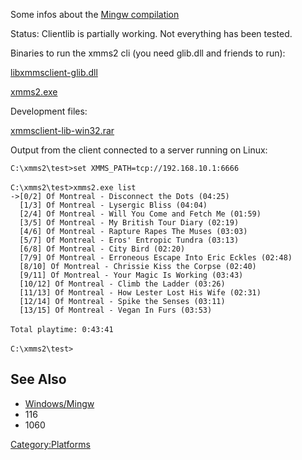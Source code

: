 Some infos about the [[Windows/Mingw|Mingw compilation]]

Status:
Clientlib is partially working. Not everything has been tested. 

Binaries to run the xmms2 cli (you need glib.dll and friends to run):

[http://exodus.xmms.se/~nano/libxmmsclient-glib.dll libxmmsclient-glib.dll]

[http://exodus.xmms.se/~nano/xmms2.exe xmms2.exe]


Development files:

[http://exodus.xmms.se/~nano/xmmsclient-libs-win32.rar xmmsclient-lib-win32.rar]



Output from the client connected to a server running on Linux:

 C:\xmms2\test>set XMMS_PATH=tcp://192.168.10.1:6666
 
 C:\xmms2\test>xmms2.exe list
 ->[0/2] Of Montreal - Disconnect the Dots (04:25)
   [1/3] Of Montreal - Lysergic Bliss (04:04)
   [2/4] Of Montreal - Will You Come and Fetch Me (01:59)
   [3/5] Of Montreal - My British Tour Diary (02:19)
   [4/6] Of Montreal - Rapture Rapes The Muses (03:03)
   [5/7] Of Montreal - Eros' Entropic Tundra (03:13)
   [6/8] Of Montreal - City Bird (02:20)
   [7/9] Of Montreal - Erroneous Escape Into Eric Eckles (02:48)
   [8/10] Of Montreal - Chrissie Kiss the Corpse (02:40)
   [9/11] Of Montreal - Your Magic Is Working (03:43)
   [10/12] Of Montreal - Climb the Ladder (03:26)
   [11/13] Of Montreal - How Lester Lost His Wife (02:31)
   [12/14] Of Montreal - Spike the Senses (03:11)
   [13/15] Of Montreal - Vegan In Furs (03:53)
 
 Total playtime: 0:43:41
 
 C:\xmms2\test>

== See Also ==
* [[Windows/Mingw]]
* <mantis>116</mantis>
* <mantis>1060</mantis>

[[Category:Platforms]]